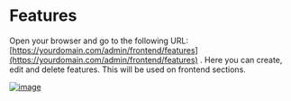 # Features

Open your browser and go to the following URL: [https://yourdomain.com/admin/frontend/features](https://yourdomain.com/admin/frontend/features) .
Here you can create, edit and delete features. This will be used on frontend sections.

[![image](https://www.linkpicture.com/q/Screenshot-from-2023-03-13-06-07-43.png)](https://www.linkpicture.com/view.php?img=LPic640e695bde810846978337)